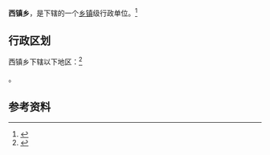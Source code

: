 {{中国乡级行政区|14/09/81/206/000}}

'''西镇乡'''，是{{PRC admin/fullname|14/09/81/206/000|3}}下辖的一个[[乡镇|乡镇]]级行政单位。<ref>{{PRC admin/ref sgc|{{PRC admin/parent|14/09/81/206/000}}}}</ref>

== 行政区划 ==

西镇乡下辖以下地区：<ref>{{PRC admin/ref sgc|14/09/81/206/000}}</ref>

{{PRC admin/children|14/09/81/206/000}}。

== 参考资料 ==

{{reflist}}

{{行政区划小作品}}
{{PRC admin/navcat|14/09/81/206/000}}
